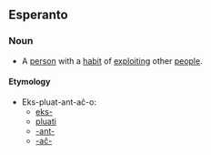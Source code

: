 == Esperanto ==
=== Noun ===

* A [[person]] with a [[habit]] of [[exploit]]ing other [[people]].

==== Etymology ====
* Eks-pluat-ant-aĉ-o:
** [[eks-]]
** [[pluati]]
** [[-ant-]]
** [[-aĉ-]]